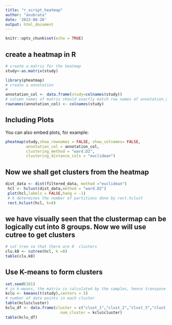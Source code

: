 ```yaml
---
title: "r_script_heatmap"
author: "anubrata"
date: '2022-08-20'
output: html_document
---
```


```r
knitr::opts_chunk$set(echo = TRUE)
```

## create a heatmap in R
```r
# create a matrix for the heatmap
study<-as.matrix(study)
```


```r
library(pheatmap)
# create a annotation
# 
annotation_col <- data.frame(study=colnames(study))
# column names of matrix should exactly match row names of annotation_col
rownames(annotation_col) <- colnames(study)
```

## Including Plots

You can also embed plots, for example:

```r
pheatmap(study,show_rownames = FALSE, show_colnames= FALSE,
         annotation_col = annotation_col,
         clustering_method = "ward.D2",
         clustering_distance_cols = "euclidean")
```
## Now we shall get clusters from the heatmap

```r
dist_data <- dist(filtered_data, method ="euclidean")
 hcl <- hclust(dist_data,method = "ward.D2")
 plot(hcl,labels = FALSE,hang = -1)
 # k determines the number of partitions done by rect.hclust
 rect.hclust(hcl, k=8)
```
## we have visually seen that the clustermap can be logically cut into 8 groups. Now we will use cutree to get clusters

```r
# cut tree so that there are 8  clusters
clu.k8 <- cutree(hcl, k =8)
table(clu.k8)
```
## Use K-means to form clusters

```r
set.seed(101)
# in k-means, the matrix is calculated by the samples, hence transpose the matrix
kclu <- kmeans(t(study),centers = 5)
# number of data points in each cluster
table(kclu$cluster)
kclu_df <- data.frame(cluster = c("clust_1","clust_2","clust_3","clust_4","clust_5"),
                        num_cluster = kclu$cluster)
table(kclu_df)

```



